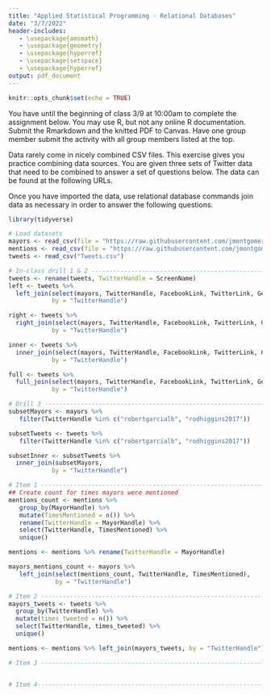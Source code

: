 ```yaml
---
title: "Applied Statistical Programming - Relational Databases"
date: "3/7/2022"
header-includes:
   - \usepackage{amsmath}
   - \usepackage{geometry}
   - \usepackage{hyperref}
   - \usepackage{setspace}
   - \usepackage{hyperref}
output: pdf_document
---
```


```r
knitr::opts_chunk$set(echo = TRUE)
```

\textbf{Write R code to answer the following questions. Write the code, and then
        show what the computer returns when that code is run. Thoroughly comment
        your solutions.}

You have until the beginning of class 3/9 at 10:00am to complete the assignment
below. You may use R, but not any online R documentation. Submit the Rmarkdown
and the knitted PDF to Canvas. Have one group member submit the activity with
all group members listed at the top.

\section*{Relational Databases}

Data rarely come in nicely combined CSV files. This exercise gives you practice
combining data sources. You are given three sets of Twitter data that need to be
combined to answer a set of questions below. The data can be found at the
following URLs.

\begin{itemize}
   \item \url{https://github.com/jmontgomery/jmontgomery.github.io/blob/master/PDS/Datasets/Tweets.csv.zip}
   \item \url{https://raw.githubusercontent.com/jmontgomery/jmontgomery.github.io/master/PDS/Datasets/Mayors.csv}
   \item \url{https://raw.githubusercontent.com/jmontgomery/jmontgomery.github.io/master/PDS/Datasets/TwitterMentions.csv}
\end{itemize}

Once you have imported the data, use relational database commands join data as
necessary in order to answer the following questions.
\begin{enumerate}
   \item For each mayor, calculate the number of times they were mentioned
   \item Add to the mentions datset the number of times each mayor tweeted.
   \item Create a combined dataset of all tweets from the tweets and mentions
       data. Subset down to overlapping columns (and rename where needed) to make
       this easy.
   \item Are there any tweets in the mentions dataset from mayors?
\end{enumerate}



```r
library(tidyverse)

# Load datasets
mayors <- read_csv(file = "https://raw.githubusercontent.com/jmontgomery/jmontgomery.github.io/master/PDS/Datasets/Mayors.csv")
mentions <- read_csv(file = "https://raw.githubusercontent.com/jmontgomery/jmontgomery.github.io/master/PDS/Datasets/TwitterMentions.csv")
tweets <- read_csv("Tweets.csv")

# In-class drill 1 & 2 ---------------------------------------------------------
tweets <- rename(tweets, TwitterHandle = ScreenName)
left <- tweets %>% 
  left_join(select(mayors, TwitterHandle, FacebookLink, TwitterLink, GenderFemale),
            by = "TwitterHandle")

right <- tweets %>% 
  right_join(select(mayors, TwitterHandle, FacebookLink, TwitterLink, GenderFemale),
            by = "TwitterHandle")

inner <- tweets %>% 
  inner_join(select(mayors, TwitterHandle, FacebookLink, TwitterLink, GenderFemale),
            by = "TwitterHandle")

full <- tweets %>% 
  full_join(select(mayors, TwitterHandle, FacebookLink, TwitterLink, GenderFemale),
            by = "TwitterHandle")

# Drill 3 ----------------------------------------------------------------------
subsetMayors <- mayors %>%
   filter(TwitterHandle %in% c("robertgarcialb", "rodhiggins2017"))

subsetTweets <- tweets %>%
   filter(TwitterHandle %in% c("robertgarcialb", "rodhiggins2017"))

subsetInner <- subsetTweets %>% 
  inner_join(subsetMayors,
            by = "TwitterHandle")

# Item 1 -----------------------------------------------------------------------
## Create count for times mayors were mentioned
mentions_count <- mentions %>%
   group_by(MayorHandle) %>%
   mutate(TimesMentioned = n()) %>%
   rename(TwitterHandle = MayorHandle) %>%
   select(TwitterHandle, TimesMentioned) %>%
   unique()

mentions <- mentions %>% rename(TwitterHandle = MayorHandle)

mayors_mentions_count <- mayors %>%
   left_join(select(mentions_count, TwitterHandle, TimesMentioned),
             by = "TwitterHandle")

# Item 2 -----------------------------------------------------------------------
mayors_tweets <- tweets %>% 
  group_by(TwitterHandle) %>%
  mutate(times_tweeted = n()) %>% 
  select(TwitterHandle, times_tweeted) %>%
  unique()

mentions <- mentions %>% left_join(mayors_tweets, by = "TwitterHandle")

# Item 3 -----------------------------------------------------------------------


# Item 4------------------------------------------------------------------------


```
